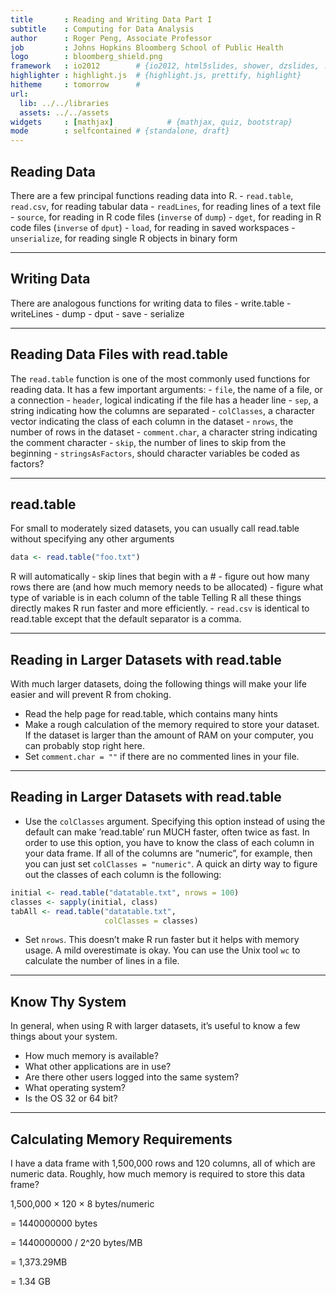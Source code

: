 ```yaml
---
title       : Reading and Writing Data Part I
subtitle    : Computing for Data Analysis
author      : Roger Peng, Associate Professor
job         : Johns Hopkins Bloomberg School of Public Health
logo        : bloomberg_shield.png
framework   : io2012        # {io2012, html5slides, shower, dzslides, ...}
highlighter : highlight.js  # {highlight.js, prettify, highlight}
hitheme     : tomorrow      # 
url:
  lib: ../../libraries
  assets: ../../assets
widgets     : [mathjax]            # {mathjax, quiz, bootstrap}
mode        : selfcontained # {standalone, draft}
---
```


## Reading Data

There are a few principal functions reading data into R. 
- `read.table`, `read.csv`, for reading tabular data 
- `readLines`, for reading lines of a text file
- `source`, for reading in R code files (`inverse` of `dump`) 
- `dget`, for reading in R code files (`inverse` of `dput`)
- `load`, for reading in saved workspaces
- `unserialize`, for reading single R objects in binary form

---

## Writing Data

There are analogous functions for writing data to files
- write.table
- writeLines
- dump
- dput
- save
- serialize

---

## Reading Data Files with read.table

The `read.table` function is one of the most commonly used functions for reading data. It has a few important arguments:
- `file`, the name of a file, or a connection
- `header`, logical indicating if the file has a header line
- `sep`, a string indicating how the columns are separated
- `colClasses`, a character vector indicating the class of each column in the dataset 
- `nrows`, the number of rows in the dataset
- `comment.char`, a character string indicating the comment character
- `skip`, the number of lines to skip from the beginning
- `stringsAsFactors`, should character variables be coded as factors?

---

## read.table

For small to moderately sized datasets, you can usually call read.table without specifying any other arguments

```r
data <- read.table("foo.txt")
```

R will automatically
- skip lines that begin with a #
- figure out how many rows there are (and how much memory needs to be allocated)
- figure what type of variable is in each column of the table
Telling R all these things directly makes R run faster and more efficiently.
- `read.csv` is identical to read.table except that the default separator is a comma.

---

## Reading in Larger Datasets with read.table

With much larger datasets, doing the following things will make your life easier and will prevent R from choking.

- Read the help page for read.table, which contains many hints
- Make a rough calculation of the memory required to store your dataset. If the dataset is larger than the amount of RAM on your computer, you can probably stop right here.
- Set `comment.char = ""` if there are no commented lines in your file.

---

## Reading in Larger Datasets with read.table

- Use the `colClasses` argument. Specifying this option instead of using the default can make ’read.table’ run MUCH faster, often twice as fast. In order to use this option, you have to know the class of each column in your data frame. If all of the columns are “numeric”, for example, then you can just set `colClasses = "numeric"`. A quick an dirty way to figure out the classes of each column is the following:

```r
initial <- read.table("datatable.txt", nrows = 100)
classes <- sapply(initial, class)
tabAll <- read.table("datatable.txt",
                     colClasses = classes)
```

- Set `nrows`. This doesn’t make R run faster but it helps with memory usage. A mild overestimate is okay. You can use the Unix tool `wc` to calculate the number of lines in a file.

---

## Know Thy System

In general, when using R with larger datasets, it’s useful to know a few things about your system.

- How much memory is available?
- What other applications are in use?
- Are there other users logged into the same system? 
- What operating system?
- Is the OS 32 or 64 bit?

---

## Calculating Memory Requirements

I have a data frame with 1,500,000 rows and 120 columns, all of which are numeric data. Roughly, how much memory is required to store this data frame?


1,500,000 × 120 × 8 bytes/numeric 

  = 1440000000 bytes
  
  = 1440000000 / 2^20 bytes/MB  
  
  = 1,373.29MB
  
  = 1.34 GB                     